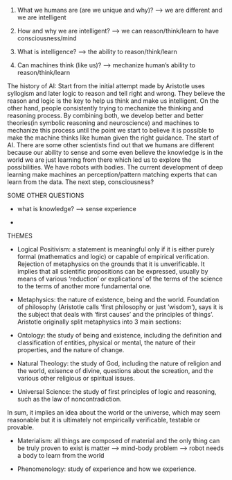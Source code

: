 

1. What we humans are (are we unique and why)? --> we are different and we are intelligent


2. How and why we are intelligent? --> we can reason/think/learn to have consciousness/mind 


3. What is intelligence? --> the ability to reason/think/learn 


4. Can machines think (like us)? --> mechanize human's ability to reason/think/learn 


The history of AI:
Start from the initial attempt made by Aristotle uses syllogism and later logic to reason and tell right and wrong. They believe the reason and logic is the key to help us think and make us intelligent. On the other hand, people consistently trying to mechanize the thinking and reasoning process. By combining both, we develop better and better theories(in symbolic reasoning and neuroscience) and machines to mechanize this process until the point we start to believe it is possible to make the machine thinks like human given the right guidance. The start of AI. There are some other scientists find out that we humans are different because our ability to sense and some even believe the knowledge is in the world we are just learning from there which led us to explore the possibilities. We have robots with bodies. The current development of deep learning make machines an perception/pattern matching experts that can learn from the data. The next step, consciousness?






SOME OTHER QUESTIONS 

-  what is knowledge? --> sense experience

- 


THEMES

- Logical Positivism: a statement is meaningful only if it is either purely formal (mathematics and logic) or capable of empirical verification. Rejection of metaphysics on the grounds that it is unverificable. It implies that all scientific propositions can be expressed, usually by means of various 'reduction' or explications' of the terms of the science to the terms of another more fundamental one. 


- Metaphysics: the nature of existence, being and the world. Foundation of philosophy (Aristotle calls 'first philosophy or just 'wisdom'), says it is the subject that deals with 'first causes' and the principles of things'.
Aristotle originally split metaphysics into 3 main sections: 

+ Ontology: the study of being and existence, including the definition and classification of entities, physical or mental, the nature of their properties, and the nature of change.

+ Natural Theology: the study of God, including the nature of religion and the world, exisence of divine, questions about the screation, and the various other religious or spiritual issues.

+ Universal Science: the study of first principles of logic and reasoning, such as the law of noncontradiction. 

In sum, it implies an idea about the world or the universe, which may seem reasonable but it is ultimately not empirically verificable, testable or provable.


- Materialism: all things are composed of material and the only thing can be truly proven to exist is matter --> mind-body problem --> robot needs a body to learn from the world 


- Phenomenology: study of experience and how we experience. 